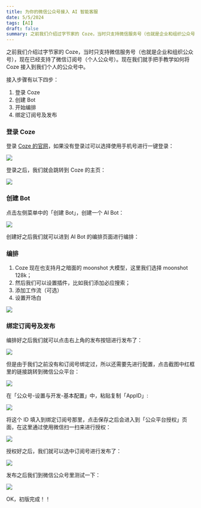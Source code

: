 ```yaml
---
title: 为你的微信公众号接入 AI 智能客服
date: 5/5/2024
tags: [AI]
draft: false
summary: 之前我们介绍过字节家的 Coze，当时只支持微信服务号（也就是企业和组织公众号），现在已经支持了微信订阅号（个人公众号）。现在我们就手把手教学如何将 Coze 接入到我们个人的公众号中。
---
```


之前我们介绍过字节家的 Coze，当时只支持微信服务号（也就是企业和组织公众号），现在已经支持了微信订阅号（个人公众号）。现在我们就手把手教学如何将 Coze 接入到我们个人的公众号中。

接入步骤有以下四步：

1.  登录 Coze
2.  创建 Bot
3.  开始编排
4.  绑定订阅号及发布

### 登录 Coze

登录 [Coze 的官网](https://www.coze.cn)，如果没有登录过可以选择使用手机号进行一键登录：

![](https://note.ihsxu.com/api/imgs/1714745225027.webp)

登录之后，我们就会跳转到 Coze 的主页：

![](https://note.ihsxu.com/api/imgs/1714745442835.webp)

### 创建 Bot

点击左侧菜单中的「创建 Bot」，创建一个 AI Bot：

![](https://note.ihsxu.com/api/imgs/1714745657785.webp)

创建好之后我们就可以进到 AI Bot 的编排页面进行编排：

### 编排

1.  Coze 现在也支持月之暗面的 moonshot 大模型，这里我们选择 moonshot 128k；
2.  然后我们可以设置插件，比如我们添加必应搜索；
3.  添加工作流（可选）
4.  设置开场白

![](https://note.ihsxu.com/api/imgs/1714745813951.webp)

### 绑定订阅号及发布

编排好之后我们就可以点击右上角的发布按钮进行发布了：

![](https://note.ihsxu.com/api/imgs/1714747029984.webp)

但是由于我们之前没有和订阅号绑定过，所以还需要先进行配置，点击截图中红框里的链接跳转到微信公众平台：

![](https://note.ihsxu.com/api/imgs/1714747194697.webp)

在「公众号-设置与开发-基本配置」中，粘贴复制「AppID」:

![](https://note.ihsxu.com/api/imgs/1714747310319.webp)

将这个 ID 填入到绑定订阅号那里，点击保存之后会进入到「公众平台授权」页面，在这里通过使用微信扫一扫来进行授权：

![](https://note.ihsxu.com/api/imgs/1714747556737.webp)

授权好之后，我们就可以选中订阅号进行发布了：

![](https://note.ihsxu.com/api/imgs/1714747636710.webp)

发布之后我们到微信公众号里测试一下：

![](https://note.ihsxu.com/api/imgs/1714747785036.webp)

OK，初版完成！！

